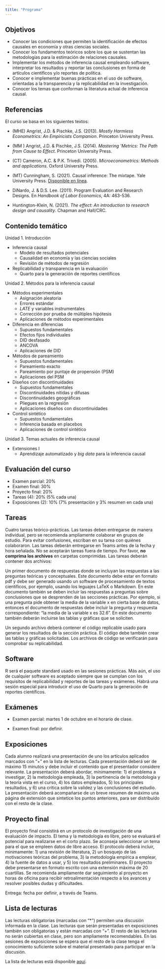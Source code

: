 ```yaml
---
title: "Programa"
---
```



## Objetivos

* Conocer las condiciones que permiten la identificación de efectos causales en economía y otras ciencias sociales.
* Conocer los fundamentos teóricos sobre los que se sustentan las metodologías para la estimación de relaciones causales.
* Implementar los métodos de inferencia causal empleando software, interpretar los resultados y reportar las conclusiones en forma de artículos científicos y/o reportes de política.
* Conocer e implementar buenas prácticas en el uso de software, orientadas a la transparencia y la replicabilidad en la investigación.
* Conocer los temas que conforman la literatura actual de inferencia causal.



## Referencias

El curso se basa en los siguientes textos:

+ (MHE) Angrist, J.D. & Pischke, J.S. (2013). *Mostly Harmless Econometrics: An Empiricists Companion*. Princeton University Press.

+ (MM ) Angrist, J.D. & Pischke, J.S. (2014). *Mastering ’Metrics: The Path from Cause to Effect*. Princeton University Press.

+ (CT) Cameron, A.C. & P.K. Trivedi. (2005). *Microeconometrics: Methods and applications*. Oxford University Press.

+ (MT) Cunningham, S. (2021). Causal inference: The mixtape. Yale University Press. [Disponible en línea](https://mixtape.scunning.com/index.html).

+ DiNardo, J. & D.S. Lee. (2011). Program Evaluation and Research Designs. En *Handbook of Labor Economics*, 4A: 463-536.

+ Huntington-Klein, N. (2021). *The effect: An introduction to research design and causality*. Chapman and Hall/CRC.


## Contenido temático

Unidad 1. Introducción

* Inferencia causal
  - Modelo de resultados potenciales
  - Causalidad en economía y las ciencias sociales
  - Revisión de métodos de regresión

  
* Replicabilidad y transparencia en la evaluación
  - Quarto para la generación de reportes científicos

Unidad 2. Métodos para la inferencia causal

* Métodos experimentales
  - Asignación aleatoria
  - Errores estándar
  - *LATE* y variables instrumentales
  - Corrección por prueba de múltiples hipótesis
  - Aplicaciones de métodos experimentales


* Diferencia en diferencias
  - Supuestos fundamentales
  - Efectos fijos individuales
  - DID desfasado
  - ANCOVA
  - Aplicaciones de DID

* Métodos de pareamiento
  - Supuestos fundamentales
  - Pareamiento exacto
  - Pareamiento por puntaje de propensión (PSM)
  - Aplicaciones del PSM

* Diseños con discontinuidades
  - Supuestos fundamentales
  - Discontinuidades nítidas y difusas
  - Discontinuidades geográficas
  - Pliegues en la regresión
  - Aplicaciones diseños con discontinuidades

* Control sintético
  - Supuestos fundamentales
  - Inferencia basada en placebos
  - Aplicaciones de control sintético

Unidad 3. Temas actuales de inferencia causal

* Extensiones I
  - Aprendizaje automatizado y _big data_ para la inferencia causal


## Evaluación del curso

+ Examen parcial: 20%
+ Examen final: 30%
+ Proyecto final: 20%
+ Tareas (4): 20% (5% cada una)
+ Exposiciones (2): 10% (7% presentación y 3% resumen en cada una)


## Tareas

Cuatro tareas teórico-prácticas. Las tareas deben entregarse de manera individual, pero se recomienda ampliamente colaborar en grupos de estudio. Para evitar confusiones, escriban en su tarea con quiénes colaboraron. Las tareas deberán entregarse en Teams antes de la fecha y hora señalada. No se aceptarán tareas fuera de tiempo. Por favor, **no comprima los archivos** en carpetas comprimidas. Las tareas deberán contener dos archivos:

Un primer documento de respuestas donde se incluyan las respuestas a las preguntas teóricas y conceptuales. Este documento debe estar en formato pdf y debe ser generado usando un software de procesamiento de textos científicos, por ejemplo, usando los leguajes LaTeX o Markdown. En este documento también se deben incluir las respuestas a preguntas sobre conclusiones que se desprenden de las secciones prácticas. Por ejemplo, si una pregunta pide obtener la media de la variable x en cierta base de datos, entonces el documento de respuestas debe incluir la pregunta y respuesta correspondiente: “la media de la variable x es 32.6”. En este documento también deberán incluirse las tablas y gráficas que se soliciten.

Un segundo archivo deberá contener el código replicable usado para generar los resultados de la sección práctica. El código debe también crear las tablas y gráficas solicitadas. Los archivos de código se verificarán para comprobar su replicabilidad.


## Software

R será el paquete standard usado en las sesiones prácticas. Más aún, el uso de cualquier software es aceptado siempre que se cumplan con los requisitos de replicabilidad y reportes de las tareas y exámenes. Habrá una sesión especial para introducir el uso de Quarto para la generación de reportes científicos.

## Exámenes
  
* Examen parcial: martes 1 de octubre en el horario de clase.

* Examen final: por definir.


## Exposiciones

Cada alumno realizará una presentación de uno los artículos aplicados marcados con “+” en la lista de lecturas. Cada presentación deberá ser de máximo 15 minutos y debe incluir el contenido que el presentador considere relevante. La presentación deberá abordar, mínimamente: 1) el problema a investigar, 2) la metodología empleada, 3) la pertinencia de la metodología y la teoría vista en el curso, 4) los datos empleados, 5) los principales resultados, y 6) una crítica sobre la validez y las conclusiones del estudio. La presentación deberá acompañarse de un breve resumen de máximo una página de extensión que sintetice los puntos anteriores, para ser distribuido con el resto de la clase.

## Proyecto final

El proyecto final consistirá en un protocolo de investigación de una evaluación de impacto. El tema y la metodología es libre, pero se evaluará el potencial para realizarse en el corto plazo. Se aconseja seleccionar un tema para el que se empleen datos de libre acceso. El protocolo deberá incluir, mínimamente: 1) una revisión de literatura, 2) un bosquejo de las motivaciones teóricas del problema, 3) la metodología empírica a emplear, 4) la fuente de datos a usar, y 5) los resultados preliminares. El proyecto debe presentarse en formato escrito con una extensión máxima de 20 cuartillas. Se recomienda ampliamente dar seguimiento al proyecto en horas de oficina para recibir retroalimentación respecto a los avances y resolver posibles dudas y dificultades.

Entrega: fecha por definir, a través de Teams.

## Lista de lecturas

Las lecturas obligatorias (marcadas con “*”) permiten una discusión informada en la clase. Las lecturas que serán presentadas en exposiciones también son obligatorias y están marcadas con “+”. El resto de las lecturas no serán cubiertas en clase, pero son ampliamente recomendables. En las sesiones de exposiciones se espera que el resto de la clase tenga el conocimiento suficiente sobre el material presentado para participar en la discusión.

La lista de lecturas está disponible [aquí](https://rojasirvin.github.io/evaluacion-de-programas/lecturas.html).
